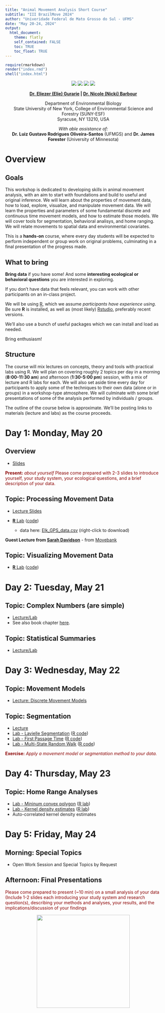```yaml
---
title: "Animal Movement Analysis Short Course"
subtitle: "III BrazilMove 2024"
author: "Univeridade Federal de Mato Grosso do Sul - UFMS" 
date: "May 20-24, 2024"
output: 
  html_document:
    theme: flatly
    self_contained: FALSE
    toc: TRUE
    toc_float: TRUE
---
```


```r
require(rmarkdown)
render("index.rmd")
shell("index.html")
```


<center>

![](images/logo_ecomov_sem_fundo.webp)
![](images/CAPES print logo_editado.webp)
![](images/logo-original-fundo-claro.webp)
![](images/SUNY_ESF_logo.png)

**[Dr. Eliezer (Elie) Gurarie](mailto:egurarie@esf.edu) | [Dr. Nicole (Nicki) Barbour](mailto:barbour@esf.edu)**

Department of Environmental Biology <br>
State University of New York, College of Environmental Science and Forestry (SUNY-ESF) <br>
Syracuse, NY 13210, USA

*With able assistance of:*<br> **Dr. Luiz Gustavo Rodrigues Oliveira-Santos** (UFMGS) and   **Dr. James Forester** (University of Minnesota)

</center>

# Overview

## Goals

This workshop is dedicated to developing skills in animal movement analysis, with an aim to start with foundations and build to useful and original inference.  We will learn about the properties of movement data, how to load, explore, visualize, and manipulate movement data.  We will learn the  properties and parameters of some fundamental discrete and continuous time movement models, and how to estimate those models.  We will cover tools for segmentation, behavioral analisys, and home ranging. We will relate movements to spatial data and environmental covariates.

This is a **hands-on** course, where every day students will be expected to perform independent or group work on original problems, culminating in a final presentation of the progress made.  

## What to bring

**Bring data** if you have some!  And some **interesting ecological or behavioral questions** you are interested in exploring.  

If you don't have data that feels relevant, you can work with other participants on an in-class project.

We will be using [R](https://cran.r-project.org/), which we assume *participants have experience using*.  Be sure **R** is installed, as well as (most likely) [Rstudio](https://posit.co/download/rstudio-desktop/), preferably recent versions.  

We'll also use a bunch of useful packages which we can install and load as needed.  

Bring enthusiasm! 


## Structure

The course will mix lectures on concepts, theory and tools with practical labs using R. We will plan on covering roughly 2 topics per day in a morning (**8:00-11:30 am**) and afternoon (**1:30-5:00 pm**) session, with a mix of lecture and R labs for each.  We will also set aside time every day for participants to apply some of the techniques to their own data (alone or in groups) in a workshop-type atmosphere.  We will culminate with some brief presentations of some of the analysis performed by individuals / groups.  

The outline of the course below is approximate.  We'll be posting links to materials (lecture and labs) as the course proceeds.  


# Day 1: Monday, May 20

## Overview

- [Slides](Day1/01_Overview/Overview.html)

<font color = "darkred"> 
**Present:** *about yourself*
Please come prepared with 2-3 slides to introduce yourself, your study system, your ecological questions, and a brief description of your data. 
</font>

## Topic: Processing Movement Data

- [Lecture Slides](Day1/02_ProcessingData/PreliminaryProcessing.html)

- [**R** Lab](Day1/02_ProcessingData/Lab1_DataProcessing.html) ([code](Day1/02_ProcessingData/Lab1_DataProcessing.R))
  - data here: [Elk_GPS_data.csv](data/Elk_GPS_data.csv) (right-click to download)
  
**Guest Lecture from [Sarah Davidson](https://www.ab.mpg.de/person/98230/2736)** - from [Movebank](https://www.movebank.org/cms/movebank-main) 

## Topic: Visualizing Movement Data

- [**R** Lab](Day1/03_SummariesVisualization/Lab02_SomeVisualizations.html) ([code](Day1/03_SummariesVisualization/Lab02_SomeVisualizations.R))


# Day 2: Tuesday, May 21

## Topic: Complex Numbers (are simple)

- [Lecture/Lab](Day2/04_ComplexNumbers/ComplexNumbers.html)
- See also book chapter [here](https://eligurarie.github.io/MovementEcologyBook/part2_data_and_manipulations/complex_numbers.html).  

## Topic: Statistical Summaries

- [Lecture/Lab](Day2/05_StatisticalSummaries/Lab_StatisticalSummaries.html)

# Day 3: Wednesday, May 22

## Topic: Movement Models

- [Lecture: Discrete Movement Models](Day3/06_MovementModels/DiscreteMovementModels.html)


## Topic: Segmentation

- [Lecture](Day3/Segmentation/Segmentation.html)
- [Lab - Lavielle Segmentation](Day3/Segmentation/Lab_LavielleSegmentation.html) ([R code](Day3/Segmentation/Lab_LavielleSegmentation.R))
- [Lab - First Passage Time](Day3/Segmentation/Lab_FPT.html) ([R code](Day3/Segmentation/Lab_FPT.R))
- [Lab - Multi-State Random Walk](Day3/Segmentation/Lab_HMM.html) ([R code](Day3/Segmentation/Lab_HMM.R))

<font color = "darkred"> 
**Exercise:** *Apply a movement model or segmentation method to your data.*
</font>

# Day 4: Thursday, May 23

## Topic:  **Home Range Analyses**

- [Lab - Mininum convex polygon](Day4/HomeRanges_MCP.html) ([R lab](Day4/HomeRanges_MCP.R))
- [Lab - Kernel density estimates](Day4/HomeRanges_KDE.html) ([R lab](Day4/HomeRanges_KDE.R))
- Auto-correlated kernel density estimates

<!--
## Morning: **Resource Selection**

<font color = "darkred"> 
**Present:** results from the previous day 
</font>

- resource selection functions
- step-selection functions
-->


# Day 5: Friday, May 24

## Morning: Special Topics

- Open Work Session and Special Topics by Request

## Afternoon: **Final Presentations**

<font color = "darkred">

Please come prepared to present (~10 min) on a small analysis of your data (Include 1-2 slides each introducing your study system and research question(s), describing your methods and analyses, your results, and the implications/discussion of your findings

</font>
 
<center>
<img src="https://eligurarie.github.io/MovementEcologyBook/images/Muybridge_Buffalo_galloping.gif" width ="300">
</center>
